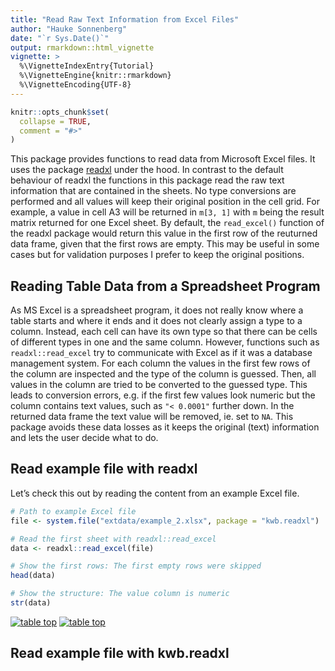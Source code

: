 ```yaml
---
title: "Read Raw Text Information from Excel Files"
author: "Hauke Sonnenberg"
date: "`r Sys.Date()`"
output: rmarkdown::html_vignette
vignette: >
  %\VignetteIndexEntry{Tutorial}
  %\VignetteEngine{knitr::rmarkdown}
  %\VignetteEncoding{UTF-8}
---
```


```r
knitr::opts_chunk$set(
  collapse = TRUE,
  comment = "#>"
)
```

This package provides functions to read data from Microsoft Excel files. It uses
the package [readxl](https://readxl.tidyverse.org/) under the hood. In contrast
to the default behaviour of readxl the functions in this package read the raw
text information that are contained in the sheets. No type conversions are
performed and all values will keep their original position in the cell grid. 
For example, a value in cell A3 will be returned in `m[3, 1]` with `m` being the
result matrix returned for one Excel sheet. By default, the `read_excel()` 
function of the readxl package would return this value in the first row of the
reuturned data frame, given that the first rows are empty. This may be useful
in some cases but for validation purposes I prefer to keep the original 
positions.

## Reading Table Data from a Spreadsheet Program

As MS Excel is a spreadsheet program, it does not really know where a table 
starts and where it ends and it does not clearly assign a type to a column. 
Instead, each cell can have its own type so that there can be cells of different 
types in one and the same column. However, functions such as 
`readxl::read_excel` try to communicate with Excel as if it was a database
management system. For each column the values in the first few rows of the 
column are inspected and the type of the column is guessed. Then, all values
in the column are tried to be converted to the guessed type. This leads to 
conversion errors, e.g. if the first few values look numeric but the column
contains text values, such as `"< 0.0001"` further down. In the returned data 
frame the text value will be removed, ie. set to `NA`. This package avoids these
data losses as it keeps the original (text) information and lets the user decide
what to do.

## Read example file with readxl

Let's check this out by reading the content from an example Excel file.

```r
# Path to example Excel file
file <- system.file("extdata/example_2.xlsx", package = "kwb.readxl")

# Read the first sheet with readxl::read_excel
data <- readxl::read_excel(file)

# Show the first rows: The first empty rows were skipped
head(data)

# Show the structure: The value column is numeric
str(data)
```

[![table top](images/example_2_top.png)]()
[![table top](images/example_2_bottom.png)]()

## Read example file with kwb.readxl
